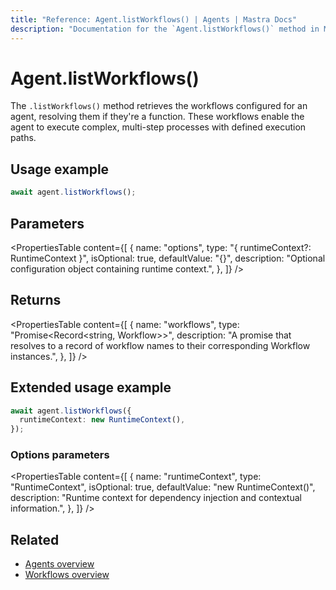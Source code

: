 ```yaml
---
title: "Reference: Agent.listWorkflows() | Agents | Mastra Docs"
description: "Documentation for the `Agent.listWorkflows()` method in Mastra agents, which retrieves the workflows that the agent can execute."
---
```


# Agent.listWorkflows()

The `.listWorkflows()` method retrieves the workflows configured for an agent, resolving them if they're a function. These workflows enable the agent to execute complex, multi-step processes with defined execution paths.

## Usage example

```typescript copy
await agent.listWorkflows();
```

## Parameters

<PropertiesTable
  content={[
    {
      name: "options",
      type: "{ runtimeContext?: RuntimeContext }",
      isOptional: true,
      defaultValue: "{}",
      description: "Optional configuration object containing runtime context.",
    },
  ]}
/>

## Returns

<PropertiesTable
  content={[
    {
      name: "workflows",
      type: "Promise<Record<string, Workflow>>",
      description:
        "A promise that resolves to a record of workflow names to their corresponding Workflow instances.",
    },
  ]}
/>

## Extended usage example

```typescript copy
await agent.listWorkflows({
  runtimeContext: new RuntimeContext(),
});
```

### Options parameters

<PropertiesTable
  content={[
    {
      name: "runtimeContext",
      type: "RuntimeContext",
      isOptional: true,
      defaultValue: "new RuntimeContext()",
      description:
        "Runtime context for dependency injection and contextual information.",
    },
  ]}
/>

## Related

- [Agents overview](/docs/agents/overview)
- [Workflows overview](/docs/workflows/overview)
